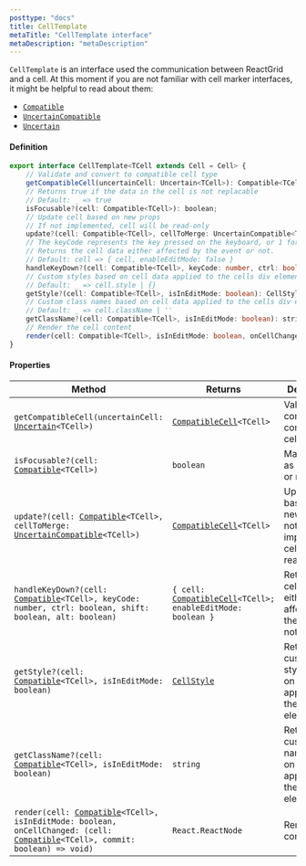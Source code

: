 ```yaml
---
posttype: "docs"
title: CellTemplate
metaTitle: "CellTemplate interface"
metaDescription: "metaDescription"
---
```


`CellTemplate` is an interface used the communication between ReactGrid and a cell.
At this moment if you are not familiar with cell marker interfaces, it might be helpful to read about them:
* [`Compatible`](/docs/3.0/7-api/1-types/1-compatible-cell/)
* [`UncertainCompatible`](/docs/3.0/7-api/1-types/3-uncertain-compatible-cell/)
* [`Uncertain`](/docs/3.0/7-api/1-types/2-uncertain-cell/)

#### Definition
```ts
export interface CellTemplate<TCell extends Cell = Cell> {
    // Validate and convert to compatible cell type
    getCompatibleCell(uncertainCell: Uncertain<TCell>): Compatible<TCell>;
    // Returns true if the data in the cell is not replacable
    // Default: _ => true
    isFocusable?(cell: Compatible<TCell>): boolean;
    // Update cell based on new props
    // If not implemented, cell will be read-only
    update?(cell: Compatible<TCell>, cellToMerge: UncertainCompatible<TCell>): Compatible<TCell>;
    // The keyCode represents the key pressed on the keyboard, or 1 for a pointer event (double click).
    // Returns the cell data either affected by the event or not.
    // Default: cell => { cell, enableEditMode: false }
    handleKeyDown?(cell: Compatible<TCell>, keyCode: number, ctrl: boolean, shift: boolean, alt: boolean): { cell: Compatible<TCell>; enableEditMode: boolean };
    // Custom styles based on cell data applied to the cells div element
    // Default: _ => cell.style | {}
    getStyle?(cell: Compatible<TCell>, isInEditMode: boolean): CellStyle;
    // Custom class names based on cell data applied to the cells div element
    // Default: _ => cell.className | ''
    getClassName?(cell: Compatible<TCell>, isInEditMode: boolean): string;
    // Render the cell content
    render(cell: Compatible<TCell>, isInEditMode: boolean, onCellChanged: (cell: Compatible<TCell>, commit: boolean) => void): React.ReactNode;
}
```

#### Properties

| Method                                                                                                                                                                                                                            | Returns                                                                                                           | Description           |
| -----------                                                                                                                                                                                                                       | -------                                                                                                           | -----------           |
| `getCompatibleCell(uncertainCell: `[`Uncertain`](/docs/3.0/7-api/1-types/2-uncertain-cell/)`<TCell>)`                                                                                                                             | [`CompatibleCell`](/docs/3.0/7-api/1-types/1-compatible-cell/)`<TCell>`                                           | Validate and convert to compatible cell type |
| `isFocusable?(cell: `[`Compatible`](/docs/3.0/7-api/1-types/1-compatible-cell/)`<TCell>)`                                                                                                                                         | `boolean`                                                                                                         | Marking cell as focusable or not      |
| `update?(cell: `[`Compatible`](/docs/3.0/7-api/1-types/1-compatible-cell/)`<TCell>, cellToMerge: `[`UncertainCompatible`](/docs/3.0/7-api/1-types/3-uncertain-compatible-cell/)`<TCell>)`                                         | [`CompatibleCell`](/docs/3.0/7-api/1-types/1-compatible-cell/)`<TCell>`                                           | Update cell based on new props, if not implemented, cell will be read-only |
| `handleKeyDown?(cell: `[`Compatible`](/docs/3.0/7-api/1-types/1-compatible-cell/)`<TCell>, keyCode: number, ctrl: boolean, shift: boolean, alt: boolean)`                                                                         | `{ cell: `[`CompatibleCell`](/docs/3.0/7-api/1-types/1-compatible-cell/)`<TCell>; enableEditMode: boolean }`      | Returns the cell data either affected by the event or not. |
| `getStyle?(cell: `[`Compatible`](/docs/3.0/7-api/1-types/1-compatible-cell/)`<TCell>, isInEditMode: boolean)`                                                                                                                     | [`CellStyle`](/docs/3.0/7-api/0-interfaces/7-cell-style/)                                                         | Returns custom styles based on cell data applied to the cells `div` element |
| `getClassName?(cell: `[`Compatible`](/docs/3.0/7-api/1-types/1-compatible-cell/)`<TCell>, isInEditMode: boolean)`                                                                                                                 | `string`                                                                                                          | Returns custom class names based on cell data applied to the cells `div` element |
| `render(cell: `[`Compatible`](/docs/3.0/7-api/1-types/1-compatible-cell/)`<TCell>, isInEditMode: boolean, onCellChanged: (cell: `[`Compatible`](/docs/3.0/7-api/1-types/1-compatible-cell/)`<TCell>, commit: boolean) => void)`   | `React.ReactNode`                                                                                                 | Renders cell content | 